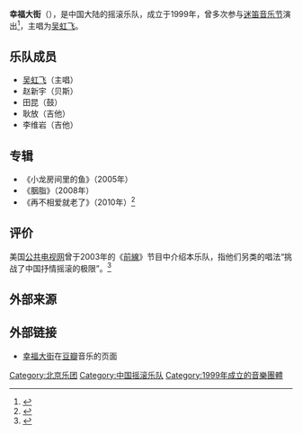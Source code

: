 {{about|中国大陆摇滚乐队|北京道路|幸福大街 (北京)}}
{{expand language|en}}
{{Infobox musical artist  <!-- See Wikipedia:WikiProject Musicians -->
| name            = 幸福大街<br>Happy Avenue
| landscape       = yes
| background      = group_or_band
| origin          = 
| genre           = [[摇滚|摇滚]]
| years_active    = 1999年至今
| label           = 星之星文化
| associated_acts = 
| current_members = [[吴虹飞|吴虹飞]]、赵新宇、田昆、耿放、李维岩 
}}

'''幸福大街'''（{{lang-en|Happy Avenue}}），是中国大陆的摇滚乐队，成立于1999年，曾多次参与[[迷笛音乐节|迷笛音乐节]]演出<ref>{{cite web|url=http://ent.sina.com.cn/y/2006-09-14/11151246787.html|title=乐队资料：幸福大街乐队|website=新浪网|date=2006-09-14|accessdate=2020-11-26|archive-date=2011-11-29|archive-url=https://web.archive.org/web/20111129175735/http://ent.sina.com.cn/y/2006-09-14/11151246787.html}}</ref>，主唱为[[吴虹飞|吴虹飞]]。

== 乐队成员 ==
*[[吴虹飞|吴虹飞]]（主唱）
*赵新宇（贝斯）
*田昆（鼓）
*耿放（吉他）
*李维岩（吉他）

== 专辑 ==
*《小龙房间里的鱼》（2005年）
*《胭脂》（2008年）
*《再不相爱就老了》（2010年）<ref>{{Cite web |url=http://ent.sina.com.cn/y/2010-08-29/19483068286.shtml |title=幸福大街乐队吴虹飞专访：这个世界的善与光明，新浪，2010-08-29 |accessdate=2016-12-16 |archive-date=2016-12-20 |archive-url=https://web.archive.org/web/20161220174202/http://ent.sina.com.cn/y/2010-08-29/19483068286.shtml |dead-url=no }}</ref>

== 评价 ==
美国[[公共广播电视公司|公共电视网]]曾于2003年的《[[前线_(美国电视节目)|前線]]》节目中介绍本乐队，指他们另类的唱法“挑战了中国抒情摇滚的极限”。<ref>{{cite web |url=https://www.pbs.org/wgbh/pages/frontline/shows/red/sonic/ |title=Birth Of A Beijing Music Scene |first=Matthew Corbin |last=Clark |date=2003-02-13 |accessdate=2020-11-26 |website=[[公共广播电视公司|公共广播电视公司]] |language=en-us |archive-date=2021-07-29 |archive-url=https://web.archive.org/web/20210729235008/https://www.pbs.org/wgbh/pages/frontline/shows/red/sonic/ |dead-url=no }}</ref>

== 外部来源 ==
{{reflist}}
== 外部链接 ==
*[https://music.douban.com/musician/104704/ 幸福大街]在[[豆瓣|豆瓣]]音乐的页面

[[Category:北京乐团|Category:北京乐团]]
[[Category:中国摇滚乐队|Category:中国摇滚乐队]]
[[Category:1999年成立的音樂團體|Category:1999年成立的音樂團體]]